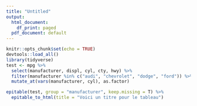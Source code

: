 ```yaml
---
title: "Untitled"
output:
  html_document:
    df_print: paged
  pdf_document: default
---
```


```r
knitr::opts_chunk$set(echo = TRUE)
devtools::load_all()
library(tidyverse)
test <- mpg %>%
  select(manufacturer, displ, cyl, cty, hwy) %>%
  filter(manufacturer %in% c("audi", "chevrolet", "dodge", "ford")) %>%
  mutate_at(vars(manufacturer, cyl), as.factor)
```

```r
epitable(test, group = "manufacturer", keep.missing = T) %>%
  epitable_to_html(title = "Voici un titre pour le tableau")
```

